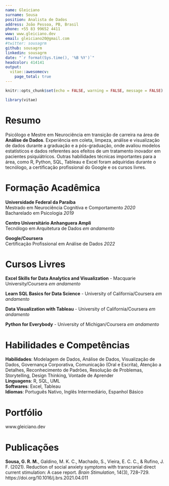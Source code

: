 ---
name: Gleiciano
surname: Sousa
position: Analista de Dados
address: João Pessoa, PB, Brasil
phone: +55 83 99652 4411
www: www.gleiciano.dev
email: gleiciano20@gmail.com
#twitter: sousagrm
github: sousagrm
linkedin: sousagrm
date: "`r format(Sys.time(), '%B %Y')`"
headcolor: 414141
output: 
  vitae::awesomecv:
    page_total: true
---


```{r setup, include=FALSE}
knitr::opts_chunk$set(echo = FALSE, warning = FALSE, message = FALSE)

library(vitae)
```


# Resumo

Psicólogo e Mestre em Neurociência em transição de carreira na área de **Análise de Dados**. Experiência em coleta, limpeza, análise e visualização de dados durante a graduação e a pós-graduação, onde avaliou modelos estatísticos e dados referentes aos efeitos de um tratamento inovador em pacientes psiquiátricos. Outras habilidades técnicas importantes para a área, como R, Python, SQL, Tableau e Excel foram adquiridas durante o tecnólogo, a certificação profissional do Google e os cursos livres. 

# Formação Acadêmica

[**Universidade Federal da Paraíba**]{style="font-size:1em;"}\
Mestrado em Neurociência Cognitiva e Comportamento \hfill _2020_  
Bacharelado em Psicologia \hfill _2019_  

[**Centro Universitário Anhanguera Ampli**]{style="font-size:1em;"}\
Tecnólogo em Arquitetura de Dados \hfill _em andamento_

[**Google/Coursera**]{style="font-size:1em;"}\
Certificação Profissional em Análise de Dados \hfill _2022_

<!-- # Experiência -->

<!-- [**Pesquisador**]{style="font-size:1em;"}\ \hfill _2019 - Presente_   -->
<!-- Coleta, limpeza, análise e visualização de dados em ensaios clínicos;   -->
<!-- Elaboração de relatórios e artigos científicos;   -->
<!-- Comunicação de resultados. -->

# Cursos Livres

**Excel Skills for Data Analytics and Visualization** - [Macquarie University/Coursera]{style="font-size:1em;"} \hfill _em andamento_

**Learn SQL Basics for Data Science** - [University of California/Coursera]{style="font-size:1em;"} \hfill _em andamento_

**Data Visualization with Tableau** - [University of California/Coursera]{style="font-size:1em;"} \hfill _em andamento_

**Python for Everybody** - [University of Michigan/Coursera]{style="font-size:1em;"} \hfill _em andamento_

# Habilidades e Competências

**Habilidades**: Modelagem de Dados, Análise de Dados, Visualização de Dados, Governança Corporativa, Comunicação (Oral e Escrita), Atenção a Detalhes, Reconhecimento de Padrões, Resolução de Problemas, Storytelling, Design Thinking, Vontade de Aprender  
**Linguagens**: R, SQL, UML  
**Softwares**: Excel, Tableau  
**Idiomas**: Português Nativo, Inglês Intermediário, Espanhol Básico

# Portfólio

www.gleiciano.dev

# Publicações
**Sousa, G. R. M.**, Galdino, M. K. C., Machado, S., Vieira, E. C. C., & Rufino, J. F. (2021). Reduction of social anxiety symptoms with transcranial direct current stimulation: A case report. *Brain Stimulation*, 14(3), 728–729. https://doi.org/10.1016/j.brs.2021.04.011
